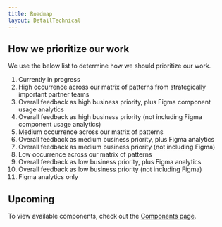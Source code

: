 ```yaml
---
title: Roadmap
layout: DetailTechnical
---
```


## How we prioritize our work

We use the below list to determine how we should prioritize our work.

1. Currently in progress
2. High occurrence across our matrix of patterns from strategically important partner teams
3. Overall feedback as high business priority, plus Figma component usage analytics
4. Overall feedback as high business priority (not including Figma component usage analytics)
5. Medium occurrence across our matrix of patterns
6. Overall feedback as medium business priority, plus Figma analytics
7. Overall feedback as medium business priority (not including Figma)
8. Low occurrence across our matrix of patterns
9. Overall feedback as low business priority, plus Figma analytics
10. Overall feedback as low business priority (not including Figma)
11. Figma analytics only

## Upcoming

To view available components, check out the [Components page](../components/).

<Roadmap />
